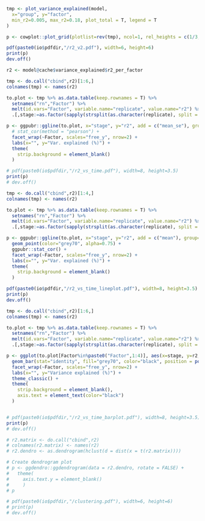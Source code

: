
<!-- Plot variance explained -->
```r
tmp <- plot_variance_explained(model, 
  x="group", y="factor", 
  min_r2=0.005, max_r2=0.18, plot_total = T, legend = T
)

p <- cowplot::plot_grid(plotlist=rev(tmp), ncol=1, rel_heights = c(1/3,2/3))

pdf(paste0(io$pdfdir,"/r2_v2.pdf"), width=6, height=6)
print(p)
dev.off()
```

<!-- Plot variance explained across time -->

```r
r2 <- model@cache$variance_explained$r2_per_factor
```

```r
tmp <- do.call("cbind",r2)[1:6,]
colnames(tmp) <- names(r2)

to.plot <- tmp %>% as.data.table(keep.rownames = T) %>%
  setnames("rn","Factor") %>%
  melt(id.vars="Factor", variable.name="replicate", value.name="r2") %>%
  .[,stage:=as.factor(sapply(strsplit(as.character(replicate), split = " "),"[[",1))]

p <- ggpubr::ggline(to.plot, x="stage", y="r2", add = c("mean_se"), group="Factor") +
  # stat_cor(method = "pearson") +
  facet_wrap(~Factor, scales="free_y", nrow=2) + 
  labs(x="", y="Var. explained (%)") +
  theme(
    strip.background = element_blank()
  )

# pdf(paste0(io$pdfdir,"/r2_vs_time.pdf"), width=8, height=3.5)
print(p)
# dev.off()
```

```r
tmp <- do.call("cbind",r2)[1:4,]
colnames(tmp) <- names(r2)

to.plot <- tmp %>% as.data.table(keep.rownames = T) %>%
  setnames("rn","Factor") %>%
  melt(id.vars="Factor", variable.name="replicate", value.name="r2") %>%
  .[,stage:=as.factor(sapply(strsplit(as.character(replicate), split = " "),"[[",1))]

p <- ggpubr::ggline(to.plot, x="stage", y="r2", add = c("mean"), group="Factor") +
  geom_point(color="grey70", alpha=0.75) +
  ggpubr::stat_cor() +
  facet_wrap(~Factor, scales="free_y", nrow=2) + 
  labs(x="", y="Var. explained (%)") +
  theme(
    strip.background = element_blank()
  )

pdf(paste0(io$pdfdir,"/r2_vs_time_lineplot.pdf"), width=8, height=3.5)
print(p)
dev.off()
```

```r
tmp <- do.call("cbind",r2)[1:6,]
colnames(tmp) <- names(r2)

to.plot <- tmp %>% as.data.table(keep.rownames = T) %>%
  setnames("rn","Factor") %>%
  melt(id.vars="Factor", variable.name="replicate", value.name="r2") %>%
  .[,stage:=as.factor(sapply(strsplit(as.character(replicate), split = " "),"[[",1))]

p <- ggplot(to.plot[Factor%in%paste0("Factor",1:4)], aes(x=stage, y=r2, group=replicate)) +
  geom_bar(stat="identity", fill="grey70", color="black", position = position_dodge(0.5), width=0.5) +
  facet_wrap(~Factor, scales="free_y", nrow=2) + 
  labs(x="", y="Variance explained (%)") +
  theme_classic() +
  theme(
    strip.background = element_blank(),
    axis.text = element_text(color="black")
  )


# pdf(paste0(io$pdfdir,"/r2_vs_time_barplot.pdf"), width=8, height=3.5)
print(p)
# dev.off()
```


<!-- Run clustering on the variance explained results -->
```r
# r2.matrix <- do.call("cbind",r2)
# colnames(r2.matrix) <- names(r2)
# r2.dendro <- as.dendrogram(hclust(d = dist(x = t(r2.matrix))))

# Create dendrogram plot
# p <- ggdendro::ggdendrogram(data = r2.dendro, rotate = FALSE) + 
#   theme(
#     axis.text.y = element_blank()
#     )
# p

# pdf(paste0(io$pdfdir,"/clustering.pdf"), width=6, height=6)
# print(p)
# dev.off()
```
